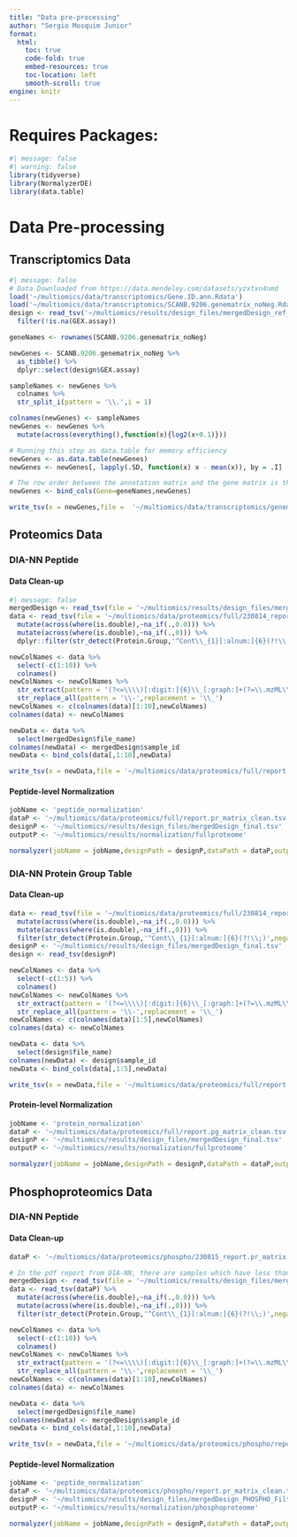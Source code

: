 ```yaml
---
title: "Data pre-processing"
author: "Sergio Mosquim Junior"
format:
  html:
    toc: true
    code-fold: true
    embed-resources: true
    toc-location: left
    smooth-scroll: true
engine: knitr
---
```


# Requires Packages:
```r
#| message: false
#| warning: false
library(tidyverse)
library(NormalyzerDE)
library(data.table)
```

# Data Pre-processing

## Transcriptomics Data
```r
#| message: false
# Data Downloaded from https://data.mendeley.com/datasets/yzxtxn4nmd
load('~/multiomics/data/transcriptomics/Gene.ID.ann.Rdata')
load('~/multiomics/data/transcriptomics/SCANB.9206.genematrix_noNeg.Rdata')
design <- read_tsv('~/multiomics/results/design_files/mergedDesign_ref_mutation.tsv') %>% 
  filter(!is.na(GEX.assay))

geneNames <- rownames(SCANB.9206.genematrix_noNeg)

newGenes <- SCANB.9206.genematrix_noNeg %>% 
  as_tibble() %>% 
  dplyr::select(design$GEX.assay)

sampleNames <- newGenes %>% 
  colnames %>% 
  str_split_i(pattern = '\\.',i = 1)

colnames(newGenes) <- sampleNames
newGenes <- newGenes %>% 
  mutate(across(everything(),function(x){log2(x+0.1)}))

# Running this step as data.table for memory efficiency
newGenes <- as.data.table(newGenes)
newGenes <- newGenes[, lapply(.SD, function(x) x - mean(x)), by = .I]

# The row order between the annotation matrix and the gene matrix is the same, so one can just swap gene names
newGenes <- bind_cols(Gene=geneNames,newGenes)

write_tsv(x = newGenes,file =  '~/multiomics/data/transcriptomics/genematrix_filtered_adjusted_centered.tsv')
```

## Proteomics Data
### DIA-NN Peptide
#### Data Clean-up
```r
#| message: false
mergedDesign <- read_tsv(file = '~/multiomics/results/design_files/mergedDesign_final.tsv')
data <- read_tsv(file = '~/multiomics/data/proteomics/full/230814_report.pr_matrix.tsv') %>% 
  mutate(across(where(is.double),~na_if(.,0.0))) %>% 
  mutate(across(where(is.double),~na_if(.,0))) %>% 
  dplyr::filter(str_detect(Protein.Group,'^Cont\\_{1}[:alnum:]{6}(?!\\;)',negate = TRUE)) #remove rows with contaminant as single ID

newColNames <- data %>%
  select(-c(1:10)) %>%
  colnames()
newColNames <- newColNames %>%
  str_extract(pattern = '(?<=\\\\)[:digit:]{6}\\_[:graph:]+(?=\\.mzML\\.dia)') %>%
  str_replace_all(pattern = '\\-',replacement = '\\_')
newColNames <- c(colnames(data)[1:10],newColNames)
colnames(data) <- newColNames

newData <- data %>% 
  select(mergedDesign$file_name)
colnames(newData) <- mergedDesign$sample_id
newData <- bind_cols(data[,1:10],newData)

write_tsv(x = newData,file = '~/multiomics/data/proteomics/full/report.pr_matrix_clean.tsv')
```

#### Peptide-level Normalization
```r
jobName <- 'peptide_normalization'
dataP <- '~/multiomics/data/proteomics/full/report.pr_matrix_clean.tsv'
designP <- '~/multiomics/results/design_files/mergedDesign_final.tsv'
outputP <- '~/multiomics/results/normalization/fullproteome'

normalyzer(jobName = jobName,designPath = designP,dataPath = dataP,outputDir = outputP,normalizeRetentionTime = FALSE,zeroToNA = TRUE,sampleColName = 'sample_id',groupColName = 'group',writeReportAsPngs = TRUE)
```

### DIA-NN Protein Group Table
#### Data Clean-up
```r
data <- read_tsv(file = '~/multiomics/data/proteomics/full/230814_report.pg_matrix.tsv') %>% 
  mutate(across(where(is.double),~na_if(.,0.0))) %>% 
  mutate(across(where(is.double),~na_if(.,0))) %>% 
  filter(str_detect(Protein.Group,'^Cont\\_{1}[:alnum:]{6}(?!\\;)',negate = TRUE))
designP <- '~/multiomics/results/design_files/mergedDesign_final.tsv'
design <- read_tsv(designP)

newColNames <- data %>% 
  select(-c(1:5)) %>% 
  colnames()
newColNames <- newColNames %>%
  str_extract(pattern = '(?<=\\\\)[:digit:]{6}\\_[:graph:]+(?=\\.mzML\\.dia)') %>% 
  str_replace_all(pattern = '\\-',replacement = '\\_')
newColNames <- c(colnames(data)[1:5],newColNames)
colnames(data) <- newColNames

newData <- data %>% 
  select(design$file_name)
colnames(newData) <- design$sample_id
newData <- bind_cols(data[,1:5],newData)

write_tsv(x = newData,file = '~/multiomics/data/proteomics/full/report.pg_matrix_clean.tsv')
```

#### Protein-level Normalization
```r
jobName <- 'protein_normalization'
dataP <- '~/multiomics/data/proteomics/full/report.pg_matrix_clean.tsv'
designP <- '~/multiomics/results/design_files/mergedDesign_final.tsv'
outputP <- '~/multiomics/results/normalization/fullproteome'

normalyzer(jobName = jobName,designPath = designP,dataPath = dataP,outputDir = outputP,normalizeRetentionTime = FALSE,zeroToNA = TRUE,sampleColName = 'sample_id',groupColName = 'group',writeReportAsPngs = TRUE)
```


## Phosphoproteomics Data
### DIA-NN Peptide
#### Data Clean-up
```r
dataP <- '~/multiomics/data/proteomics/phospho/230815_report.pr_matrix.tsv'

# In the pdf report from DIA-NN, there are samples which have less than 10 000 precursors at 1% FDR. Therefore, before proceeding, these samples will be removed.
mergedDesign <- read_tsv(file = '~/multiomics/results/design_files/mergedDesign_PHOSPHO_Filtered.tsv')
data <- read_tsv(dataP) %>% 
  mutate(across(where(is.double),~na_if(.,0.0))) %>% 
  mutate(across(where(is.double),~na_if(.,0))) %>% 
  filter(str_detect(Protein.Group,'^Cont\\_{1}[:alnum:]{6}(?!\\;)',negate = TRUE))

newColNames <- data %>%
  select(-c(1:10)) %>%
  colnames()
newColNames <- newColNames %>%
  str_extract(pattern = '(?<=\\\\)[:digit:]{6}\\_[:graph:]+(?=\\.mzML\\.dia)') %>%
  str_replace_all(pattern = '\\-',replacement = '\\_')
newColNames <- c(colnames(data)[1:10],newColNames)
colnames(data) <- newColNames

newData <- data %>% 
  select(mergedDesign$file_name)
colnames(newData) <- mergedDesign$sample_id
newData <- bind_cols(data[,1:10],newData)

write_tsv(x = newData,file = '~/multiomics/data/proteomics/phospho/report.pr_matrix_clean.tsv')
```

#### Peptide-level Normalization
```r
jobName <- 'peptide_normalization'
dataP <- '~/multiomics/data/proteomics/phospho/report.pr_matrix_clean.tsv'
designP <- '~/multiomics/results/design_files/mergedDesign_PHOSPHO_Filtered.tsv'
outputP <- '~/multiomics/results/normalization/phosphoproteome'

normalyzer(jobName = jobName,designPath = designP,dataPath = dataP,outputDir = outputP,normalizeRetentionTime = FALSE,zeroToNA = TRUE,sampleColName = 'sample_id',groupColName = 'group')
```